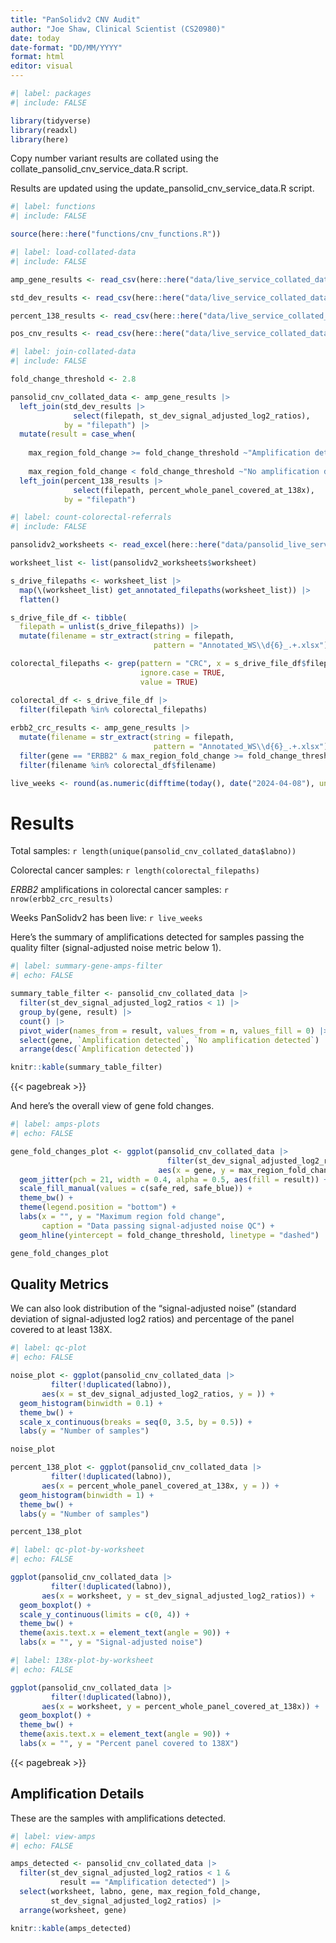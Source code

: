 ```yaml
---
title: "PanSolidv2 CNV Audit"
author: "Joe Shaw, Clinical Scientist (CS20980)"
date: today
date-format: "DD/MM/YYYY"
format: html
editor: visual
---
```


```r
#| label: packages
#| include: FALSE

library(tidyverse)
library(readxl)
library(here)

```

Copy number variant results are collated using the collate_pansolid_cnv_service_data.R script.

Results are updated using the update_pansolid_cnv_service_data.R script.

```r
#| label: functions
#| include: FALSE

source(here::here("functions/cnv_functions.R"))

```

```r
#| label: load-collated-data
#| include: FALSE

amp_gene_results <- read_csv(here::here("data/live_service_collated_data/live_service_amp_gene_results_collated.csv"))

std_dev_results <- read_csv(here::here("data/live_service_collated_data/live_service_std_dev_results_collated.csv"))

percent_138_results <- read_csv(here::here("data/live_service_collated_data/live_service_percent_138_results_collated.csv"))

pos_cnv_results <- read_csv(here::here("data/live_service_collated_data/live_service_pos_cnv_results_collated.csv"))

```

```r
#| label: join-collated-data
#| include: FALSE

fold_change_threshold <- 2.8

pansolid_cnv_collated_data <- amp_gene_results |> 
  left_join(std_dev_results |> 
              select(filepath, st_dev_signal_adjusted_log2_ratios),
            by = "filepath") |> 
  mutate(result = case_when(
    
    max_region_fold_change >= fold_change_threshold ~"Amplification detected",
    
    max_region_fold_change < fold_change_threshold ~"No amplification detected")) |> 
  left_join(percent_138_results |> 
              select(filepath, percent_whole_panel_covered_at_138x),
            by = "filepath")

```

```r
#| label: count-colorectal-referrals
#| include: FALSE

pansolidv2_worksheets <- read_excel(here::here("data/pansolid_live_service_worksheets.xlsx"))

worksheet_list <- list(pansolidv2_worksheets$worksheet)

s_drive_filepaths <- worksheet_list |> 
  map(\(worksheet_list) get_annotated_filepaths(worksheet_list)) |> 
  flatten()

s_drive_file_df <- tibble(
  filepath = unlist(s_drive_filepaths)) |> 
  mutate(filename = str_extract(string = filepath, 
                                pattern = "Annotated_WS\\d{6}_.+.xlsx"))

colorectal_filepaths <- grep(pattern = "CRC", x = s_drive_file_df$filepath, 
                             ignore.case = TRUE,
                             value = TRUE)

colorectal_df <- s_drive_file_df |> 
  filter(filepath %in% colorectal_filepaths)
  
erbb2_crc_results <- amp_gene_results |> 
  mutate(filename = str_extract(string = filepath, 
                                pattern = "Annotated_WS\\d{6}_.+.xlsx")) |> 
  filter(gene == "ERBB2" & max_region_fold_change >= fold_change_threshold) |> 
  filter(filename %in% colorectal_df$filename)

live_weeks <- round(as.numeric(difftime(today(), date("2024-04-08"), units = "weeks")), 1)

```

# Results

Total samples:                `r length(unique(pansolid_cnv_collated_data$labno))`

Colorectal cancer samples:    `r length(colorectal_filepaths)`

*ERBB2* amplifications in colorectal cancer samples: `r nrow(erbb2_crc_results)`

Weeks PanSolidv2 has been live:    `r live_weeks`

Here's the summary of amplifications detected for samples passing the quality filter (signal-adjusted noise metric below 1).

```r
#| label: summary-gene-amps-filter
#| echo: FALSE

summary_table_filter <- pansolid_cnv_collated_data |> 
  filter(st_dev_signal_adjusted_log2_ratios < 1) |> 
  group_by(gene, result) |> 
  count() |> 
  pivot_wider(names_from = result, values_from = n, values_fill = 0) |> 
  select(gene, `Amplification detected`, `No amplification detected`) |> 
  arrange(desc(`Amplification detected`))

knitr::kable(summary_table_filter)

```

{{< pagebreak >}}

And here's the overall view of gene fold changes.

```r
#| label: amps-plots
#| echo: FALSE

gene_fold_changes_plot <- ggplot(pansolid_cnv_collated_data |> 
                                   filter(st_dev_signal_adjusted_log2_ratios < 1), 
                                 aes(x = gene, y = max_region_fold_change)) +
  geom_jitter(pch = 21, width = 0.4, alpha = 0.5, aes(fill = result)) +
  scale_fill_manual(values = c(safe_red, safe_blue)) +
  theme_bw() +
  theme(legend.position = "bottom") +
  labs(x = "", y = "Maximum region fold change",
       caption = "Data passing signal-adjusted noise QC") +
  geom_hline(yintercept = fold_change_threshold, linetype = "dashed") 

gene_fold_changes_plot

```

## Quality Metrics

We can also look distribution of the "signal-adjusted noise" (standard deviation of signal-adjusted log2 ratios) and percentage of the panel covered to at least 138X.

```r
#| label: qc-plot
#| echo: FALSE

noise_plot <- ggplot(pansolid_cnv_collated_data |> 
         filter(!duplicated(labno)), 
       aes(x = st_dev_signal_adjusted_log2_ratios, y = )) +
  geom_histogram(binwidth = 0.1) +
  theme_bw() +
  scale_x_continuous(breaks = seq(0, 3.5, by = 0.5)) +
  labs(y = "Number of samples")

noise_plot

percent_138_plot <- ggplot(pansolid_cnv_collated_data |> 
         filter(!duplicated(labno)), 
       aes(x = percent_whole_panel_covered_at_138x, y = )) +
  geom_histogram(binwidth = 1) +
  theme_bw() +
  labs(y = "Number of samples")

percent_138_plot

```

```r
#| label: qc-plot-by-worksheet
#| echo: FALSE

ggplot(pansolid_cnv_collated_data |> 
         filter(!duplicated(labno)), 
       aes(x = worksheet, y = st_dev_signal_adjusted_log2_ratios)) +
  geom_boxplot() +
  scale_y_continuous(limits = c(0, 4)) +
  theme_bw() +
  theme(axis.text.x = element_text(angle = 90)) +
  labs(x = "", y = "Signal-adjusted noise")

```

```r
#| label: 138x-plot-by-worksheet
#| echo: FALSE

ggplot(pansolid_cnv_collated_data |> 
         filter(!duplicated(labno)), 
       aes(x = worksheet, y = percent_whole_panel_covered_at_138x)) +
  geom_boxplot() +
  theme_bw() +
  theme(axis.text.x = element_text(angle = 90)) +
  labs(x = "", y = "Percent panel covered to 138X")

```

{{< pagebreak >}}

## Amplification Details

These are the samples with amplifications detected.

```r
#| label: view-amps
#| echo: FALSE

amps_detected <- pansolid_cnv_collated_data |> 
  filter(st_dev_signal_adjusted_log2_ratios < 1 &
           result == "Amplification detected") |> 
  select(worksheet, labno, gene, max_region_fold_change, 
         st_dev_signal_adjusted_log2_ratios) |> 
  arrange(worksheet, gene)

knitr::kable(amps_detected)

```

